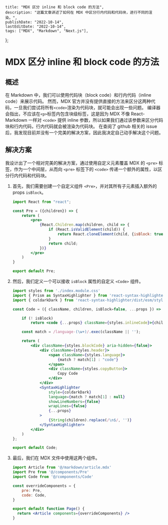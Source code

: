     title: "MDX 区分 inline 和 block code 的方法",
    description: "这篇文章讲述了如何在 MDX 中区分行内代码和代码块，进行不同的渲染。",
    publishDate: "2022-10-14",
    lastEditDate: "2022-10-14",
    tags: ["MDX", "Markdown", "Next.js"],
};

# MDX 区分 inline 和 block code 的方法

## 概述

在 Markdown 中，我们可以使用代码块（block code）和行内代码（inline code）来展示代码。
然而，MDX 官方并没有提供直接的方法来区分这两种代码，一旦我们尝试将所有`<code>`渲染为代码块，就可能会出现一些问题。
编译器会指出，不应该在`<p>`标签内包含块级标签，这是因为 MDX 不像 React-Markdown 一样对 `<code>` 提供 inline 参数，所以如果我们通过该参数来区分代码块和行内代码，行内代码就会被渲染为代码块。
在查阅了 github 相关的 issue 后，我发现目前并没有一个完美的解决方案，因此我决定自己动手解决这个问题。

## 解决方案

我设计出了一个相对完美的解决方案，通过使用自定义元素覆盖 MDX 的 `<pre>` 标签，作为一个中间层，从而向 `<pre>` 标签下的 `<code>` 传递一个额外的属性，以区分行内代码和代码块。

1. 首先，我们需要创建一个自定义组件 `<Pre>`，并对其所有子元素插入额外的 props `isBlock`。

    ```jsx
    import React from "react";

    const Pre = ({children}) => {
        return (
            <pre>
                {React.Children.map(children, child => {
                    if (React.isValidElement(child)) {
                        return React.cloneElement(child, {isBlock: true});
                    }
                    return child;
                })}
            </pre>
        )
    }

    export default Pre;
    ```

2. 然后，我们定义一个可以接收 `isBlock` 属性的自定义 `<Code>` 组件。

    ```jsx
    import styles from './index.module.css'
    import { Prism as SyntaxHighlighter } from 'react-syntax-highlighter';
    import { coldarkDark } from 'react-syntax-highlighter/dist/esm/styles/prism';

    const Code = ({ className, children, isBlock=false, ...props }) => {

        if (! isBlock)
            return <code {...props} className={styles.inlineCode}>{children}</code>

        const match = /language-(\w+)/.exec(className || '');

        return (
            <div className={styles.blockCode} aria-hidden={false}>
                <div className={styles.header}>
                    <span className={styles.language}>
                        {match ? match[1] : "code"}
                    </span>
                    <div className={styles.copyButton}>
                        Copy Code
                    </div>
                </div>
                <SyntaxHighlighter
                    style={coldarkDark}
                    language={match ? match[1] : null}
                    showLineNumbers={false}
                    wrapLines={false}
                    {...props}
                >
                    {String(children).replace(/\n$/, '')}
                </SyntaxHighlighter>
            </div>
        )
    };

    export default Code;
    ```

3. 最后，我们在 MDX 文件中使用这两个组件。

    ```jsx
    import Article from '@/markdown/article.mdx'
    import Pre from '@/components/Pre'
    import Code from '@/components/Code'

    const overrideComponents = {
        pre: Pre,
        code: Code,
    }

    export default function Page() {
      return <Article components={overrideComponents} />
    }
    ```
